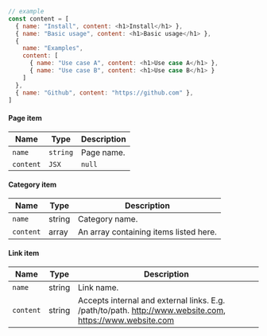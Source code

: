 ```js
// example
const content = [
  { name: "Install", content: <h1>Install</h1> },
  { name: "Basic usage", content: <h1>Basic usage</h1> },
  {
    name: "Examples",
    content: [
      { name: "Use case A", content: <h1>Use case A</h1> },
      { name: "Use case B", content: <h1>Use case B</h1> }
    ]
  },
  { name: "Github", content: "https://github.com" },
]
```

#### Page item

| Name        | Type          | Description                       |
|-------------|---------------|-----------------------------------|
| `name`      | `string`      | Page name.                        |
| `content`   | `JSX`|`null`  | Page content.                     |

#### Category item

| Name       | Type   | Description                                 |
|------------|--------|---------------------------------------------|
| `name`     | string | Category name.                              |
| `content`  | array  | An array containing items listed here.      |

#### Link item

| Name          | Type    | Description                                      |
|---------------|---------|--------------------------------------------------|
| `name`        | string  | Link name.                                       |
| `content`     | string  | Accepts internal and external links. E.g. /path/to/path. http://www.website.com, https://www.website.com |